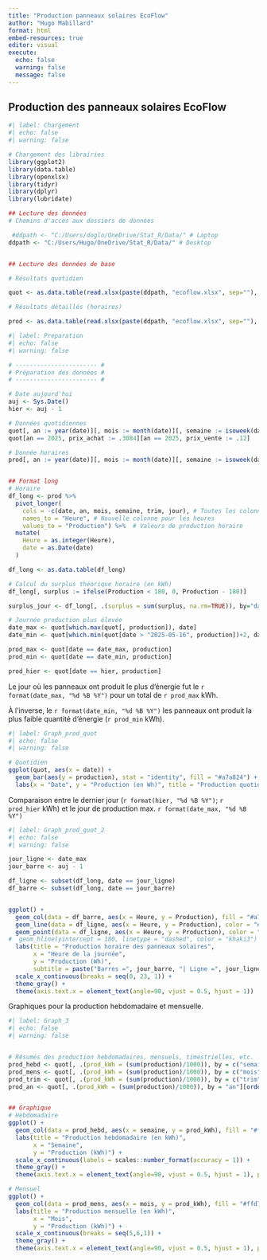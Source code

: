 ```yaml
---
title: "Production panneaux solaires EcoFlow"
author: "Hugo Mabillard"
format: html
embed-resources: true
editor: visual
execute: 
  echo: false
  warning: false
  message: false
---
```


## Production des panneaux solaires EcoFlow

```r
#| label: Chargement 
#| echo: false 
#| warning: false 

# Chargement des librairies 
library(ggplot2) 
library(data.table) 
library(openxlsx) 
library(tidyr) 
library(dplyr) 
library(lubridate)

## Lecture des données
# Chemins d'accès aux dossiers de données

 #ddpath <- "C:/Users/doglo/OneDrive/Stat_R/Data/" # Laptop
ddpath <- "C:/Users/Hugo/OneDrive/Stat_R/Data/" # Desktop


## Lecture des données de base

# Résultats quotidien

quot <- as.data.table(read.xlsx(paste(ddpath, "ecoflow.xlsx", sep=""), sheet="quotidien", colNames = TRUE, detectDates = TRUE))

# Résultats détaillés (horaires)

prod <- as.data.table(read.xlsx(paste(ddpath, "ecoflow.xlsx", sep=""), sheet="Production", colNames = TRUE, detectDates = TRUE, startRow = 1))
```

```r
#| label: Preparation
#| echo: false
#| warning: false

# ----------------------- #
# Préparation des données #
# ----------------------- #

# Date aujourd'hui
auj <- Sys.Date()
hier <- auj - 1

# Données quotidiennes
quot[, an := year(date)][, mois := month(date)][, semaine := isoweek(date)][, trim := as.factor(quarter(date))][, jour := as.factor(wday(date, week_start = 1))]
quot[an == 2025, prix_achat := .3084][an == 2025, prix_vente := .12]

# Donnée horaires
prod[, an := year(date)][, mois := month(date)][, semaine := isoweek(date)][, trim := as.factor(quarter(date))][, jour := as.factor(wday(date, week_start = 1))]


## Format long
# Horaire
df_long <- prod %>%
  pivot_longer(
    cols = -c(date, an, mois, semaine, trim, jour), # Toutes les colonnes sauf dates
    names_to = "Heure", # Nouvelle colonne pour les heures
    values_to = "Production") %>%  # Valeurs de production horaire
  mutate(
    Heure = as.integer(Heure),
    date = as.Date(date)
  )

df_long <- as.data.table(df_long)

# Calcul du surplus théorique horaire (en kWh)
df_long[, surplus := ifelse(Production < 180, 0, Production - 180)]

surplus_jour <- df_long[, .(surplus = sum(surplus, na.rm=TRUE)), by="date"][order(date)]

# Journée production plus élevée
date_max <- quot[which.max(quot[, production]), date]
date_min <- quot[which.min(quot[date > "2025-05-16", production])+2, date]

prod_max <- quot[date == date_max, production]
prod_min <- quot[date == date_min, production]

prod_hier <- quot[date == hier, production]
```

Le jour où les panneaux ont produit le plus d'énergie fut le `r format(date_max, "%d %B %Y")` pour un total de `r prod_max` kWh.

À l'inverse, le `r format(date_min, "%d %B %Y")` les panneaux ont produit la plus faible quantité d'énergie (`r prod_min` kWh).

```r
#| label: Graph_prod_quot
#| echo: false
#| warning: false

# Quotidien
ggplot(quot, aes(x = date)) +
  geom_bar(aes(y = production), stat = "identity", fill = "#a7a824") + 
  labs(x = "Date", y = "Production (en Wh)", title = "Production quotidienne")

```

Comparaison entre le dernier jour (`r format(hier, "%d %B %Y")`; `r prod_hier` kWh) et le jour de production max. `r format(date_max, "%d %B %Y")`

```r
#| label: Graph_prod_quot_2
#| echo: false
#| warning: false

jour_ligne <- date_max
jour_barre <- auj - 1

df_ligne <- subset(df_long, date == jour_ligne)
df_barre <- subset(df_long, date == jour_barre)


ggplot() +
  geom_col(data = df_barre, aes(x = Heure, y = Production), fill = "#a7a824", alpha = 0.75) +
  geom_line(data = df_ligne, aes(x = Heure, y = Production), color = "#ffd700") +
  geom_point(data = df_ligne, aes(x = Heure, y = Production), color = "#ffd700", size = 2) +
#  geom_hline(yintercept = 180, linetype = "dashed", color = "khaki3") +
  labs(title = "Production horaire des panneaux solaires",
       x = "Heure de la journée",
       y = "Production (Wh)", 
       subtitle = paste("Barres =", jour_barre, "| Ligne =", jour_ligne)) +
  scale_x_continuous(breaks = seq(0, 23, 1)) +
  theme_gray() +
  theme(axis.text.x = element_text(angle=90, vjust = 0.5, hjust = 1))

```

Graphiques pour la production hebdomadaire et mensuelle.

```r
#| label: Graph_3
#| echo: false
#| warning: false


# Résumés des production hebdomadaires, mensuels, timestrielles, etc.
prod_hebd <- quot[, .(prod_kWh = (sum(production)/1000)), by = c("semaine", "an")][order(semaine, an)]
prod_mens <- quot[, .(prod_kWh = (sum(production)/1000)), by = c("mois", "an")][order(mois, an)]
prod_trim <- quot[, .(prod_kWh = (sum(production)/1000)), by = c("trim", "an")][order(trim, an)]
prod_an <- quot[, .(prod_kWh = (sum(production)/1000)), by = "an"][order(an)]


## Graphique
# Hebdomadaire
ggplot() +
  geom_col(data = prod_hebd, aes(x = semaine, y = prod_kWh), fill = "#ffd700", alpha = 0.85) +
  labs(title = "Production hebdomadaire (en kWh)",
       x = "Semaine",
       y = "Production (kWh)") +
  scale_x_continuous(labels = scales::number_format(accuracy = 1)) +
  theme_gray() +
  theme(axis.text.x = element_text(angle=90, vjust = 0.5, hjust = 1), plot.title = element_text(hjust=0.5))

# Mensuel
ggplot() +
  geom_col(data = prod_mens, aes(x = mois, y = prod_kWh), fill = "#ffd700", alpha = 0.85) +
  labs(title = "Production mensuelle (en kWh)",
       x = "Mois",
       y = "Production (kWh)") +
  scale_x_continuous(breaks = seq(5,6,1)) +
  theme_gray() +
  theme(axis.text.x = element_text(angle=90, vjust = 0.5, hjust = 1), plot.title = element_text(hjust=0.5))
```

